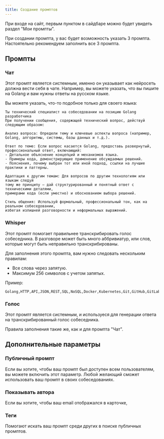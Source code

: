 ```yaml
---
title: Создание промптов
---
```


При входе на сайт, первым пунктом в сайдбаре можно будет увидеть раздел "Мои промпты". 

При создании промпта, у вас будет возможность указать 3 промпта. Настоятельно рекомендуем заполнить все 3 промпта.

## Промпты

### Чат

Этот промпт является системным, именно он указывает как нейросеть должна вести себя в чате. Например, вы можете указать, что вы пишите на Golang и вам нужны ответы на русском языке. 

Вы можете указать, что-то подобное только для своего языка:

```
Ты технический специалист на собеседовании на позицию Golang разработчика
При получении сообщения, содержащей технический вопрос, действуй следующим образом:

Анализ вопроса: Определи тему и ключевые аспекты вопроса (например, Golang, алгоритмы, системы, базы данных и т.д.).

Ответ по теме: Если вопрос касается Golang, предоставь развернутый, профессиональный ответ, включающий:
- Детальное объяснение концепций и механизмов языка.
- Примеры кода, демонстрирующие применение обсуждаемых решений.
- Пояснения, почему выбран тот или иной подход, ссылки на лучшие практики и паттерны.

Адаптация к другим темам: Для вопросов по другим технологиям или языкам следуй 
тому же принципу — дай структурированный и понятный ответ с техническими деталями, 
примерами кода (если уместно) и обоснованием выбора решений.

Стиль общения: Используй формальный, профессиональный тон, как на реальном собеседовании,
избегая излишней разговорности и неформальных выражений.
```

### Whisper

Этот промпт помогает правильнее транскрибировать голос собеседника. В разговоре может быть много аббривиатур, или слов, которые могут быть неправильно транскрибированы. 

Для заполнения этого промпта, вам нужно следовать нескольким правилам:
- Все слова через запятую.
- Максимум 256 символов с учетом запятых.

Пример:

```
Golang,HTTP,API,JSON,REST,SQL,NoSQL,Docker,Kubernetes,Git,GitHub,GitLab
```

### Голос

Этот промпт является системным, и используеся для генерации ответа на транскрибированный голос собеседника.

Правила заполнения такие же, как и для промпта "Чат".

## Дополнительные параметры

### Публичный промпт

Если вы хотите, чтобы ваш промпт был доступен всем пользователям, вы можете включить этот параметр. Любой желающий сможет использовать ваш промпт в своих собеседованиях.

### Показывать автора

Если вы хотите, чтобы ваш email отображался в карточке, 

### Теги

Помогают искать ваш промпт среди других в поиске публичных промптов.

